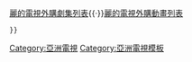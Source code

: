 {{DEFAULTSORT:}}{{Navbox
|name = 亞洲電視節目列表索引
|title = [[亞洲電視]]節目列表索引
| titlestyle   = background-color:#F9B387;
| groupstyle = background-color:#F9B387;
| belowstyle = color:black; background-color:#F9B387;

|group1= 綜合
|list1= [[亞洲電視節目列表|節目列表]]<br/>< · [[亞洲電視劇集列表|劇集列表]]<small>（[[麗的電視劇集列表|麗的電視]] · [[亞洲電視劇集列表 (1980年代)|1980s]] · [[亞洲電視劇集列表 (1990年代)|1990s]] · [[亞洲電視劇集列表 (2000年代)|2000s]] · [[亞洲電視劇集列表 (2010年代)|2010s]]）</small> · [[亞洲電視音樂節目列表|音樂節目列表]] · [[亞洲電視體育節目列表|體育節目列表]] · [[亞洲電視賀年節目列表|賀年節目列表]]<br/>[[亞洲電視外購節目列表|外購節目列表]]<br/>< · [[亞洲電視外購劇集列表|外購劇集列表]] · [[亞洲電視外購電影列表|外購電影列表]] · [[亞洲電視外購動畫列表|外購動畫列表]] · [[亞洲電視外購動畫電影列表|外購動畫電影列表]] · [[亞洲電視外購紀錄片列表|外購紀錄片列表]]<br/>[[亞洲電視節目巡禮|節目巡禮]]<br/>< · [[ATV領先2009品牌企劃|2009]] · [[ATV 2010亞洲電視節目巡禮|2010]] · [[2011 aTV節目巡禮|2011]] · [[2012 aTV節目巡禮|2012]] · [[2013亞洲電視節目巡禮|2013]] · [[2014亞洲電視節目巡禮|2014]] · [[2015亞洲電視節目巡禮|2015]]

|group2= 按頻道
|list2= {{Navbox subgroup
 | groupstyle = background-color:#F9B387
 |group1= [[本港台]]<br/><small>（1963年啟播）<br/>（2016年停播）</small>
 |list1= [[本港台電視節目列表|節目列表]]<small>（[[本港台電視節目列表 (1990年代)|1990s]] · [[本港台電視節目列表 (2000年代)|2000s]] · [[本港台電視節目列表 (2010年代)|2010s]]）<br/>< · [[本港台電視節目列表 (2000年)|2000]] · [[本港台電視節目列表 (2001年)|2001]] · [[本港台電視節目列表 (2002年)|2002]] · [[本港台電視節目列表 (2003年)|2003]] · [[本港台電視節目列表 (2004年)|2004]] · [[本港台電視節目列表 (2005年)|2005]] · [[本港台電視節目列表 (2006年)|2006]] · [[本港台電視節目列表 (2007年)|2007]] · [[本港台電視節目列表 (2008年)|2008]] · [[本港台電視節目列表 (2009年)|2009]] · [[本港台電視節目列表 (2010年)|2010]] · [[本港台電視節目列表 (2011年)|2011]] · [[本港台電視節目列表 (2012年)|2012]] · [[本港台電視節目列表 (2013年)|2013]] · [[本港台電視節目列表 (2014年)|2014]] · [[本港台電視節目列表 (2015年)|2015]] · [[本港台電視節目列表 (2016年)|2016]]<br/>< · [[本港台電視劇集列表|劇集列表]]<small>（[[本港台電視劇集列表 (1990年代)|1990s]] · [[本港台電視劇集列表 (2000年代)|2000s]] · [[本港台電視劇集列表 (2010年代)|2010s]]）<br/>　　<< · [[本港台電視劇集列表 (2000年)|2000]] · [[本港台電視劇集列表 (2001年)|2001]] · [[本港台電視劇集列表 (2002年)|2002]] · [[本港台電視劇集列表 (2003年)|2003]] · [[本港台電視劇集列表 (2004年)|2004]] · [[本港台電視劇集列表 (2005年)|2005]] · [[本港台電視劇集列表 (2006年)|2006]] · [[本港台電視劇集列表 (2007年)|2007]] · [[本港台電視劇集列表 (2008年)|2008]] · [[本港台電視劇集列表 (2009年)|2009]] · [[本港台電視劇集列表 (2010年)|2010]] · [[本港台電視劇集列表 (2011年)|2011]] · [[本港台電視劇集列表 (2012年)|2012]] · [[本港台電視劇集列表 (2013年)|2013]] · [[本港台電視劇集列表 (2014年)|2014]] · [[本港台電視劇集列表 (2015年)|2015]] · [[本港台電視劇集列表 (2016年)|2016]]</small><br/>< · [[本港台特備節目列表|特備節目列表]]<small>（[[本港台特備節目列表 (2010年代)|2010s]]）</small><br/>< · [[本港台體育節目列表|體育節目列表]]<small>（[[本港台體育節目列表 (2010年代)|2010s]]）</small></small><br/>[[本港台外購節目列表|外購節目列表]]<small>（[[本港台外購節目列表 (1990年代)|1990s]] · [[本港台外購節目列表 (2000年代)|2000s]] · [[本港台外購節目列表 (2010年代)|2010s]]）<br/>< · [[本港台外購動畫列表|外購動畫列表]]<small>（[[本港台外購動畫列表 (2010年代)|2010s]]）
 |group2= [[亞洲電視國際台]]<br/><small>（1957年啟播）<br/>（2016年停播）</small>
 |list2= [[國際台電視節目列表|節目列表]]<small>（[[國際台電視節目列表 (1990年代)|1990s]] · [[國際台電視節目列表 (2000年代)|2000s]] · [[國際台電視節目列表 (2010年代)|2010s]]）<br/>< · [[國際台電視節目列表 (2000年)|2000]] · [[國際台電視節目列表 (2001年)|2001]] · [[國際台電視節目列表 (2002年)|2002]] · [[國際台電視節目列表 (2003年)|2003]] · [[國際台電視節目列表 (2004年)|2004]] · [[國際台電視節目列表 (2005年)|2005]] · [[國際台電視節目列表 (2006年)|2006]] · [[國際台電視節目列表 (2007年)|2007]] · [[國際台電視節目列表 (2008年)|2008]] · [[國際台電視節目列表 (2009年)|2009]] · [[國際台電視節目列表 (2010年)|2010]] · [[國際台電視節目列表 (2011年)|2011]] · [[國際台電視節目列表 (2012年)|2012]] · [[國際台電視節目列表 (2013年)|2013]] · [[國際台電視節目列表 (2014年)|2014]] · [[國際台電視節目列表 (2015年)|2015]] · [[國際台電視節目列表 (2016年)|2016]]<br/>< · [[國際台電視劇集列表|劇集列表]]<small>（[[國際台電視劇集列表 (1990年代)|1990s]] · [[國際台電視劇集列表 (2000年代)|2000s]] · [[國際台電視劇集列表 (2010年代)|2010s]]）<br/>　　<< · [[國際台電視劇集列表 (2000年)|2000]] · [[國際台電視劇集列表 (2001年)|2001]] · [[國際台電視劇集列表 (2002年)|2002]] · [[國際台電視劇集列表 (2003年)|2003]] · [[國際台電視劇集列表 (2004年)|2004]] · [[國際台電視劇集列表 (2005年)|2005]] · [[國際台電視劇集列表 (2006年)|2006]] · [[國際台電視劇集列表 (2007年)|2007]] · [[國際台電視劇集列表 (2008年)|2008]] · [[國際台電視劇集列表 (2009年)|2009]] · [[國際台電視劇集列表 (2010年)|2010]] · [[國際台電視劇集列表 (2011年)|2011]] · [[國際台電視劇集列表 (2012年)|2012]] · [[國際台電視劇集列表 (2013年)|2013]] · [[國際台電視劇集列表 (2014年)|2014]] · [[國際台電視劇集列表 (2015年)|2015]] · [[國際台電視劇集列表 (2016年)|2016]]</small><br/>< · [[國際台體育節目列表|體育節目列表]]<small>（[[國際台體育節目列表 (2010年代)|2010s]]）</small></small>
 |group3= [[ATV高清頻道|高清頻道]]<br/><small>（2008年啟播）<br/>（2009年停播）</small>
 |list3= [[ATV高清頻道#電視節目|節目列表]]<small>（[[亞洲電視高清頻道電視節目列表 (2000年代)|2000s]]）<br/>< · [[亞洲電視高清頻道電視節目列表 (2008年)|2008]] · [[亞洲電視高清頻道電視節目列表 (2009年)|2009]]<br/>< · [[亞洲電視高清頻道電視劇集列表|劇集列表]]<small>（[[亞洲電視高清頻道電視劇集列表 (2000年代)|2000s]]）<br/>　　<< · [[亞洲電視高清頻道電視劇集列表 (2008年)|2008]] · [[亞洲電視高清頻道電視劇集列表 (2009年)|2009]]</small></small>
 |group4= 亞洲高清台<br/>[[亞洲電視亞洲台|亞洲台]]<br/><small>（2009年啟播）<br/>（2016年停播）</small>
 |list4= [[亞洲高清台自製高清節目列表|節目列表]]<small>（[[亞洲台電視節目列表 (2010年代)|2010s]]）<br/>< · [[亞洲台電視節目列表 (2009年)|2009]] · [[亞洲台電視節目列表 (2010年)|2010]] · [[亞洲台電視節目列表 (2011年)|2011]] · [[亞洲台電視節目列表 (2012年)|2012]] · [[亞洲台電視節目列表 (2013年)|2013]] · [[亞洲台電視節目列表 (2014年)|2014]] · [[亞洲台電視節目列表 (2015年)|2015]] · [[亞洲台電視節目列表 (2016年)|2016]]<br/>< · [[亞洲高清台電視劇集列表|劇集列表]]<small>（[[亞洲台電視劇集列表 (2010年代)|2010s]]）<br/>　　<< · [[亞洲高清台電視劇集列表 (2009年)|2009]] · [[亞洲高清台電視劇集列表 (2010年)|2010]] · [[亞洲高清台電視劇集列表 (2011年)|2011-a]] · [[亞洲台電視劇集列表 (2011年)|2011-b]] · [[亞洲台電視劇集列表 (2012年)|2012]] · [[亞洲台電視劇集列表 (2013年)|2013]] · [[亞洲台電視劇集列表 (2014年)|2014]] · [[亞洲台電視劇集列表 (2015年)|2015]] · [[亞洲台電視劇集列表 (2016年)|2016]]</small></small>
 |group5= [[歲月留聲]]<br/><small>（2013年啟播）<br/>（2016年停播）</small>
 |list5= [[歲月留聲電視節目列表|節目列表]]<small>（[[歲月留聲電視節目列表 (2010年代)|2010s]]）<br/>< · [[歲月留聲電視節目列表 (2013年)|2013]] · [[歲月留聲電視節目列表 (2014年)|2014]] · [[歲月留聲電視節目列表 (2015年)|2015]] · [[歲月留聲電視節目列表 (2016年)|2016]]<br/>< · [[歲月留聲電視劇集列表|劇集列表]]<small>（[[歲月留聲電視劇集列表 (2010年代)|2010s]]）<br/>　　<< · [[歲月留聲電視劇集列表 (2013年)|2013]] · [[歲月留聲電視劇集列表 (2014年)|2014]] · [[歲月留聲電視劇集列表 (2015年)|2015]] · [[歲月留聲電視劇集列表 (2016年)|2016]]</small></small>
 }}
|below= 相關：[[麗的電視劇集列表]]{{·}}[[麗的電視外購劇集列表]]{{·}}[[麗的電視外購動畫列表]]
 }}<noinclude>
[[Category:亞洲電視]]
[[Category:亞洲電視模板]]
</noinclude>